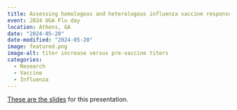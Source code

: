 ```yaml
---
title: Assessing homologous and heterologous influenza vaccine responses
event: 2024 UGA Flu day 
location: Athens, GA
date: "2024-05-20" 
date-modified: "2024-05-20"
image: featured.png
image-alt: titer increase versus pre-vaccine titers  
categories:
  - Research
  - Vaccine
  - Influenza
---
```



<a href="Handel-fluday-2024-05.html" target="_blank">These are the slides</a> for this presentation.

